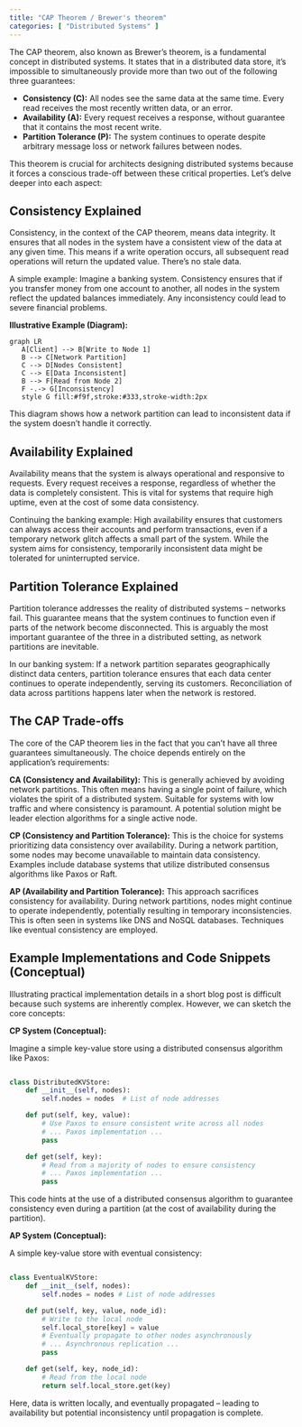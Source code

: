 ```yaml
---
title: "CAP Theorem / Brewer's theorem"
categories: [ "Distributed Systems" ]
---
```


The CAP theorem, also known as Brewer's theorem, is a fundamental concept in distributed systems. It states that in a distributed data store, it's impossible to simultaneously provide more than two out of the following three guarantees:

-   **Consistency (C):** All nodes see the same data at the same time. Every read receives the most recently written data, or an error.
-   **Availability (A):** Every request receives a response, without guarantee that it contains the most recent write.
-   **Partition Tolerance (P):** The system continues to operate despite arbitrary message loss or network failures between nodes.

This theorem is crucial for architects designing distributed systems because it forces a conscious trade-off between these critical properties. Let's delve deeper into each aspect:

## Consistency Explained

Consistency, in the context of the CAP theorem, means data integrity. It ensures that all nodes in the system have a consistent view of the data at any given time. This means if a write operation occurs, all subsequent read operations will return the updated value. There's no stale data.

A simple example: Imagine a banking system. Consistency ensures that if you transfer money from one account to another, all nodes in the system reflect the updated balances immediately. Any inconsistency could lead to severe financial problems.

**Illustrative Example (Diagram):**

```mermaid
graph LR
   A[Client] --> B[Write to Node 1]
   B --> C[Network Partition]
   C --> D[Nodes Consistent]
   C --> E[Data Inconsistent]
   B --> F[Read from Node 2]
   F -.-> G[Inconsistency]
   style G fill:#f9f,stroke:#333,stroke-width:2px
```

This diagram shows how a network partition can lead to inconsistent data if the system doesn't handle it correctly.

## Availability Explained

Availability means that the system is always operational and responsive to requests. Every request receives a response, regardless of whether the data is completely consistent. This is vital for systems that require high uptime, even at the cost of some data consistency.

Continuing the banking example: High availability ensures that customers can always access their accounts and perform transactions, even if a temporary network glitch affects a small part of the system. While the system aims for consistency, temporarily inconsistent data might be tolerated for uninterrupted service.

## Partition Tolerance Explained

Partition tolerance addresses the reality of distributed systems – networks fail. This guarantee means that the system continues to function even if parts of the network become disconnected. This is arguably the most important guarantee of the three in a distributed setting, as network partitions are inevitable.

In our banking system: If a network partition separates geographically distinct data centers, partition tolerance ensures that each data center continues to operate independently, serving its customers. Reconciliation of data across partitions happens later when the network is restored.

## The CAP Trade-offs

The core of the CAP theorem lies in the fact that you can't have all three guarantees simultaneously. The choice depends entirely on the application's requirements:

**CA (Consistency and Availability):** This is generally achieved by avoiding network partitions. This often means having a single point of failure, which violates the spirit of a distributed system. Suitable for systems with low traffic and where consistency is paramount. A potential solution might be leader election algorithms for a single active node.

**CP (Consistency and Partition Tolerance):** This is the choice for systems prioritizing data consistency over availability. During a network partition, some nodes may become unavailable to maintain data consistency. Examples include database systems that utilize distributed consensus algorithms like Paxos or Raft.

**AP (Availability and Partition Tolerance):** This approach sacrifices consistency for availability. During network partitions, nodes might continue to operate independently, potentially resulting in temporary inconsistencies. This is often seen in systems like DNS and NoSQL databases. Techniques like eventual consistency are employed.

## Example Implementations and Code Snippets (Conceptual)

Illustrating practical implementation details in a short blog post is difficult because such systems are inherently complex. However, we can sketch the core concepts:

**CP System (Conceptual):**

Imagine a simple key-value store using a distributed consensus algorithm like Paxos:

``` python

class DistributedKVStore:
    def __init__(self, nodes):
        self.nodes = nodes  # List of node addresses

    def put(self, key, value):
        # Use Paxos to ensure consistent write across all nodes
        # ... Paxos implementation ...
        pass

    def get(self, key):
        # Read from a majority of nodes to ensure consistency
        # ... Paxos implementation ...
        pass
```

This code hints at the use of a distributed consensus algorithm to guarantee consistency even during a partition (at the cost of availability during the partition).

**AP System (Conceptual):**

A simple key-value store with eventual consistency:

``` python

class EventualKVStore:
    def __init__(self, nodes):
        self.nodes = nodes # List of node addresses

    def put(self, key, value, node_id):
        # Write to the local node
        self.local_store[key] = value
        # Eventually propagate to other nodes asynchronously
        # ... Asynchronous replication ...
        pass

    def get(self, key, node_id):
        # Read from the local node
        return self.local_store.get(key)
```

Here, data is written locally, and eventually propagated – leading to availability but potential inconsistency until propagation is complete.